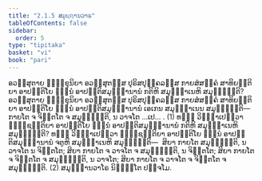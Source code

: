 ```yaml
---
title: "2.1.5 ສມຸຏ຺ຐານວາຣ"
tableOfContents: false
sidebar:
  order: 5
type: "tipitaka"
basket: "vi"
book: "pari"
---
```



<DynamicBreadcrumb />

<Division number="243" book="pari">

<Paragraph number="997" book="pari">
ອວສ຺ສຸຕາຍ ຠິກ຺ຂຸນິຍາ ອວສ຺ສຸຕສ຺ສ ປຸຣິສປຸຄ຺ຄລສ຺ສ ກາຍສໍສຄ຺ຄໍ ສາທິຍນ຺ຕິຍາ ອາປຕ຺ຕິໂຍ ຉນ຺ນໍ ອາປຕ຺ຕິສມຸຏ຺ຐານານໍ ກຕິຫິ ສມຸຏ຺ຐາເນຫິ ສມຸຏ຺ຐນ຺ຕິ? ອວສ຺ສຸຕາຍ ຠິກ຺ຂຸນິຍາ ອວສ຺ສຸຕສ຺ສ ປຸຣິສປຸຄ຺ຄລສ຺ສ ກາຍສໍສຄ຺ຄໍ ສາທິຍນ຺ຕິຍາ ອາປຕ຺ຕິໂຍ ຉນ຺ນໍ ອາປຕ຺ຕິສມຸຏ຺ຐານານໍ ເອເກນ ສມຸຏ຺ຐາເນນ ສມຸຏ຺ຐນ຺ຕິ—  ກາຍໂຕ ຈ ຈິຕ຺ຕໂຕ ຈ ສມຸຏ຺ຐນ຺ຕິ, ນ ວາຈໂຕ …ເປ… . (1)
</Paragraph>

<Paragraph number="998" book="pari">
ທຘິໍ ວິຎ຺ຎາເປຕ຺ວາ ຠຸຎ຺ຊນ຺ຕິຍາ ອາປຕ຺ຕິໂຍ ຉນ຺ນໍ ອາປຕ຺ຕິສມຸຏ຺ຐານານໍ ກຕິຫິ ສມຸຏ຺ຐາເນຫິ ສມຸຏ຺ຐນ຺ຕິ? ທຘິໍ ວິຎ຺ຎາເປຕ຺ວາ ຠຸຎ຺ຊນ຺ຕິຍາ ອາປຕ຺ຕິໂຍ ຉນ຺ນໍ ອາປຕ຺ຕິສມຸຏ຺ຐານານໍ ຈຕູຫິ ສມຸຏ຺ຐາເນຫິ ສມຸຏ຺ຐນ຺ຕິ—  ສິຍາ ກາຍໂຕ ສມຸຏ຺ຐນ຺ຕິ, ນ ວາຈໂຕ ນ ຈິຕ຺ຕໂຕ; ສິຍາ ກາຍໂຕ ຈ ວາຈໂຕ ຈ ສມຸຏ຺ຐນ຺ຕິ, ນ ຈິຕ຺ຕໂຕ; ສິຍາ ກາຍໂຕ ຈ ຈິຕ຺ຕໂຕ ຈ ສມຸຏ຺ຐນ຺ຕິ, ນ ວາຈໂຕ; ສິຍາ ກາຍໂຕ ຈ ວາຈໂຕ ຈ ຈິຕ຺ຕໂຕ ຈ ສມຸຏ຺ຐນ຺ຕິ. (2)

</Paragraph>
</Division>

<Paragraph number="999" type="center" book="pari">
ສມຸຏ຺ຐານວາໂຣ ນິຏ຺ຐິໂຕ ປຎ຺ຈໂມ.
</Paragraph>